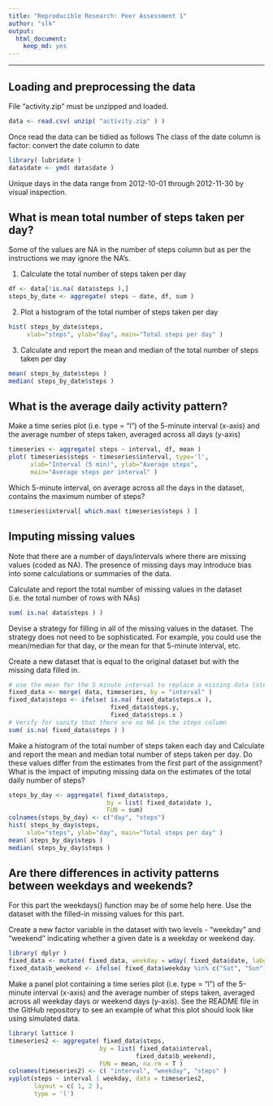 ```yaml
---
title: "Reproducible Research: Peer Assessment 1"
author: "slk"
output: 
  html_document:
    keep_md: yes
---
```

-------------------------------------------------------------------------------
## Loading and preprocessing the data
File "activity.zip" must be unzipped and loaded. 

```r
data <- read.csv( unzip( "activity.zip" ) )
```

Once read the data can be tidied as follows
The class of the date column is factor: convert the date column to date

```r
library( lubridate )
data$date <- ymd( data$date )
```

Unique days in the data range from 2012-10-01 through 2012-11-30
by visual inspection.

## What is mean total number of steps taken per day?
Some of the values are NA in the number of steps column
but as per the instructions we may ignore the NA's.

1. Calculate the total number of steps taken per day

```r
df <- data[!is.na( data$steps ),]
steps_by_date <- aggregate( steps ~ date, df, sum )
```

2. Plot a histogram of the total number of steps taken per day

```r
hist( steps_by_date$steps,
     xlab="steps", ylab="day", main="Total steps per day" )
```

3. Calculate and report the mean and median of the total number
of steps taken per day

```r
mean( steps_by_date$steps )
median( steps_by_date$steps )
```

## What is the average daily activity pattern?

Make a time series plot (i.e. type = "l") of the 5-minute interval (x-axis) and the average number of steps taken, averaged across all days (y-axis)

```r
timeseries <- aggregate( steps ~ interval, df, mean )
plot( timeseries$steps ~ timeseries$interval, type='l',
      xlab="Interval (5 min)", ylab="Average steps", 
      main="Average steps per interval" )
```

Which 5-minute interval, on average across all the days in the dataset, contains the maximum number of steps?

```r
timeseries$interval[ which.max( timeseries$steps ) ]
```

## Imputing missing values
Note that there are a number of days/intervals where there are missing values (coded as NA). The presence of missing days may introduce bias into some calculations or summaries of the data.

Calculate and report the total number of missing values in the dataset (i.e. the total number of rows with NAs)

```r
sum( is.na( data$steps ) )
```

Devise a strategy for filling in all of the missing values in the dataset. The strategy does not need to be sophisticated. For example, you could use the mean/median for that day, or the mean for that 5-minute interval, etc.

Create a new dataset that is equal to the original dataset but with the missing data filled in.

```r
# use the mean for the 5 minute interval to replace a missing data (steps)
fixed_data <- merge( data, timeseries, by = "interval" )
fixed_data$steps <- ifelse( is.na( fixed_data$steps.x ),
                            fixed_data$steps.y, 
                            fixed_data$steps.x )
# Verify for sanity that there are no NA in the steps column
sum( is.na( fixed_data$steps ) )

```

Make a histogram of the total number of steps taken each day and Calculate and report the mean and median total number of steps taken per day. Do these values differ from the estimates from the first part of the assignment? What is the impact of imputing missing data on the estimates of the total daily number of steps?

```r
steps_by_day <- aggregate( fixed_data$steps, 
                           by = list( fixed_data$date ),
                           FUN = sum)
colnames(steps_by_day) <- c("day", "steps")
hist( steps_by_day$steps,
     xlab="steps", ylab="day", main="Total steps per day" )
mean( steps_by_day$steps )
median( steps_by_day$steps )
```

## Are there differences in activity patterns between weekdays and weekends?
For this part the weekdays() function may be of some help here. Use the dataset with the filled-in missing values for this part.

Create a new factor variable in the dataset with two levels - "weekday" and "weekend" indicating whether a given date is a weekday or weekend day.
```r
library( dplyr )
fixed_data <- mutate( fixed_data, weekday = wday( fixed_data$date, label = TRUE ) )
fixed_data$b_weekend <- ifelse( fixed_data$weekday %in% c("Sat", "Sun"), "weekends", "weekdays")
```

Make a panel plot containing a time series plot (i.e. type = "l") of the 5-minute interval (x-axis) and the average number of steps taken, averaged across all weekday days or weekend days (y-axis). See the README file in the GitHub repository to see an example of what this plot should look like using simulated data.

```r
library( lattice )
timeseries2 <- aggregate( fixed_data$steps, 
                         by = list( fixed_data$interval,
                                   fixed_data$b_weekend), 
                         FUN = mean, na.rm = T )
colnames(timeseries2) <- c( "interval", "weekday", "steps" )
xyplot(steps ~ interval | weekday, data = timeseries2,
       layout = c( 1, 2 ),
       type = 'l')

```
